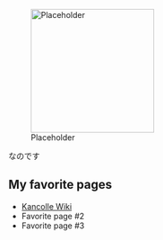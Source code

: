 [[File:Placeholder|thumb|220px]]

なのです

==My favorite pages==

* [http://kancolle.wikia.com/wiki/Kancolle_Wiki Kancolle Wiki]
* Favorite page #2
* Favorite page #3